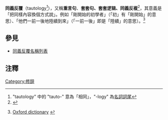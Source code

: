 {{about|||套套邏輯}}
'''同義反覆'''（tautology<ref>"tautology" 中的 "tauto-" 意為「相同」，"-logy" 為[[名詞|名詞]][[詞尾|詞尾]]</ref>），又稱'''重言句'''、'''套套句、套套逻辑、同義反複'''<ref>{{Cite web|title=國家教育研究院雙語詞彙、學術名詞暨辭書資訊網|url=https://terms.naer.edu.tw/search/?q=%22tautology%22&field=ti&op=AND&match=&q=&field=ti&op=AND&order=&num=50&show=&page=&group=&heading=#result|access-date=2022-03-27|work=terms.naer.edu.tw}}</ref>，其意義是「把同樣內容換個方式說」。例如「剛開始的初學者」（「初」有「剛開始」的意思）、「他們一前一後地陸續到來」（「一前一後」即是「陸續」的意思）。<ref>{{en}} [http://www.oxforddictionaries.com/definition/english/tautology Oxford dictionary] {{Wayback|url=http://www.oxforddictionaries.com/definition/english/tautology |date=20160908191230 }}</ref>
==參見==
*[[同義反覆名稱列表|同義反覆名稱列表]]

== 注釋 ==
{{reflist}}

[[Category:修辞|Category:修辞]]